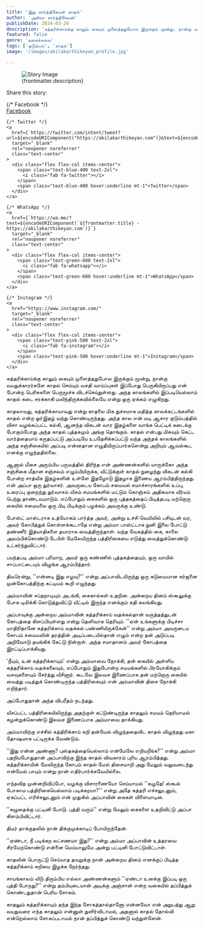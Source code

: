 ```yaml
---
title: 'இது கார்த்திகேயன் காதல்'
author: 'அகிலா கார்த்திகேயன்'
publishDate: 2024-03-20
description: 'கத்தரிக்காய்க்கு காலும் கையும் முளைத்ததுபோல இருக்கும் மூன்று, நான்கு வயதுக்காரர்களே காதல் செய்யும் வசதி வாய்ப்புகள்...'
featured: false
genre: 'நகைச்சுவை'
tags: ['குடும்பம்', 'காதல்']
image: '/images/akilakarthikeyan_profile.jpg'

---
```

<figure>
  <img src={frontmatter.image} alt="Story Image" class="w-full rounded-lg shadow-lg" />
  <figcaption class="text-gray-600 text-sm mt-2">{frontmatter.description}</figcaption>
</figure>
<div class="mt-6">
  <p class="text-lg font-bold">Share this story:</p>
  <div class="flex space-x-6 justify-start mt-4">
    {/* Facebook */}
    <a
      href={`https://www.facebook.com/sharer/sharer.php?u=${encodeURIComponent("https://akilakarthikeyan.com")}`}
      target="_blank"
      rel="noopener noreferrer"
      class="text-center"
    >
      <div class="flex flex-col items-center">
        <span class="text-blue-600 text-2xl">
          <i class="fab fa-facebook"></i>
        </span>
        <span class="text-blue-600 hover:underline mt-1">Facebook</span>
      </div>
    </a>

    {/* Twitter */}
    <a
      href={`https://twitter.com/intent/tweet?url=${encodeURIComponent("https://akilakarthikeyan.com")}&text=${encodeURIComponent(frontmatter.title)}`}
      target="_blank"
      rel="noopener noreferrer"
      class="text-center"
    >
      <div class="flex flex-col items-center">
        <span class="text-blue-400 text-2xl">
          <i class="fab fa-twitter"></i>
        </span>
        <span class="text-blue-400 hover:underline mt-1">Twitter</span>
      </div>
    </a>

    {/* WhatsApp */}
    <a
      href={`https://wa.me/?text=${encodeURIComponent(`${frontmatter.title} - https://akilakarthikeyan.com`)}`}
      target="_blank"
      rel="noopener noreferrer"
      class="text-center"
    >
      <div class="flex flex-col items-center">
        <span class="text-green-600 text-2xl">
          <i class="fab fa-whatsapp"></i>
        </span>
        <span class="text-green-600 hover:underline mt-1">WhatsApp</span>
      </div>
    </a>

    {/* Instagram */}
    <a
      href="https://www.instagram.com/"
      target="_blank"
      rel="noopener noreferrer"
      class="text-center"
    >
      <div class="flex flex-col items-center">
        <span class="text-pink-500 text-2xl">
          <i class="fab fa-instagram"></i>
        </span>
        <span class="text-pink-500 hover:underline mt-1">Instagram</span>
      </div>
    </a>
  </div>
</div>
கத்தரிக்காய்க்கு காலும் கையும் முளைத்ததுபோல இருக்கும் மூன்று, நான்கு வயதுக்காரர்களே காதல் செய்யும் வசதி வாய்ப்புகள் இப்போது பெருகியிருப்பது என் போன்ற பெரிசுகளை பெருமூச்சு விடச்செய்துள்ளது. அந்த காலங்களில் இப்படியெல்லாம் காதல் கடை சரக்காகி மலிந்திருக்கவில்லையே என்று ஒரு ஏக்கம் எழுகிறது.

காதலாவது, கத்தரிக்காயாவது என்று காதலை மிக துச்சமாக மதித்த காலக்கட்டங்களில் காதல் என்ற ஓர்இதழ் வந்து கொண்டிருந்தது. அந்த கால என் மடி ஆசார குடும்பத்தில் விசா வழங்கப்பட்ட கல்கி, ஆனந்த விகடன் வார இதழ்களை வாங்க பெட்டிக் கடைக்கு போகும்போது அந்த காதல் புத்தகமும் அங்கு தொங்கும். காதல் என்பது மிகவும் கெட்ட வார்த்தையாய் கருதப்பட்டு அப்படியே உபதேசிக்கப்பட்டு வந்த அந்தக் காலங்களில் அந்த சஞ்சிகையில் அப்படி என்னதான எழுதியிருப்பார்களென்று அறியும் ஆவல்கூட எனக்கு எழுந்ததில்லை.

ஆனால் மீசை அரும்பிய பருவத்தில் திரிந்த என் அண்ணன்களில் யாருக்கோ அந்த சஞ்சிகை மீதான சஞ்சலம் எழும்பியிருக்க, வீட்டுக்குள் காதல் நுழைந்து விகடன் கல்கி போன்ற சாத்வீக இதழ்களின் உள்ளே இதழோடு இதழாக இணைய ஆரம்பித்திருந்தது. என் அப்பா ஒரு துர்வாசர். அவருடைய கோபம் சமையல் சமாச்சாரங்களில் உப்பு, உரைப்பு குறைந்து துர்வாசம் வீசும் சமயங்களில் மட்டும் கொஞ்சம் அதிகமாக வீர்யம் பெற்று தாண்டவமாடும். எப்போதும் கைகளில் ஒரு புத்தகத்தைப் பிடித்தபடி மற்றொரு கையில் சமையலை ஒரு பிடி பிடிக்கும் பழக்கம் அவருக்கு உண்டு.

போஸ்ட் மாஸ்டராக உத்யோகம் பார்த்த அவர், அன்று உச்சி வெயிலில் பசியுடன் வர, அவர் கோபித்துக் கொள்ளக்கூடாதே என்று அம்மா பாஸ்ட்டாக நுனி இலை போட்டு தண்ணீர் இத்யாதிகளை தயாராக வைத்திருந்தாள். வந்த வேகத்தில் கை, காலை அலம்பிக்கொண்டு டேபிள் மேலேயிருந்த பத்திரிகையை எடுத்து வைத்துக்கொண்டு உட்கர்ந்துவிட்டார்.

பயந்தபடி அம்மா பரிமாற, அவர் ஒரு கண்ணில் புத்தகத்தையும், ஒரு வாயில் சாப்பாட்டையும் விழுங்க ஆரம்பித்தார்.

திடீரென்று, ''என்னடி இது எழவு?'' என்று அப்பாவிடமிருந்து ஒரு கடுமையான கர்ஜனை முன்கோபத்திற்கு கட்டியம் கூறி எழுந்தது.

அம்மாவின் சப்தநாடியும் அடங்கி, கைகால்கள் உதறின. அன்றைய தினம் ஸ்கூலுக்கு போக டிமிக்கி கொடுத்துவிட்டு வீட்டில் இருந்த எனக்கும் கதி கலங்கியது.

அப்பாவுக்கு அன்றைய அம்மாவின் கத்தரிக்காய் வதக்கல்தான் வருத்தத்துடன் கோபத்தை கிளப்பியுள்ளது என்று தெளிவாக தெரியும். ''ஏன் உங்களுக்கு பிடிச்சா மாதிரிதானே கத்தரிக்காய் வதக்கல் பண்ணியிருக்கேன்'' என்று அம்மா அவருடைய கோபம் சமையலின் தரத்தின் அடிப்படையில்தான் எழும் என்ற தன் அடுப்படி அறிவோடு தயங்கிக் கேட்டு நின்றாள். அந்த சமாதானம் அவர் கோபத்தை இரட்டிப்பாக்கியது.

'நீயும், உன் கத்தரிக்காயும்' என்று அம்மாவை நோக்கி, தன் கையில் அள்ளிய கத்தரிக்காய் வதக்கலையும், எப்போதும் இதுபோன்ற சமயங்களில் பிரயோகிக்கும் வசவுகளையும் சேர்த்து வீசினார். கூடவே இலவச இணைப்பாக தன் மற்றொரு கையில் வைத்து படித்துக் கொண்டிருந்த பத்திரிகையும் என் அம்மாவின் திசை நோக்கி எறிந்தார்.

அப்போதுதான் அந்த விபரீதம் நடந்தது.

வீசப்பட்ட பத்திரிகையிலிருந்து அதற்குள் கட்டுண்டிருந்த காதலும் சமயம் தெரியாமல் கழன்றுக்கொண்டு இலவச இணைப்பாக அம்மாவை தாக்கியது.

அம்மாவிற்கு எச்சில் கத்திரிக்காய் கறி தன்மேல் விழுந்ததைவிட காதல் விழுந்தது மகா தோஷமாக பட்டிருக்க வேண்டும்.

''இது என்ன அண்ணா? புஸ்தகத்தையெல்லாம் என்மேலே எறியறீங்க?'' என்று அம்மா பதறியபோதுதான் அப்பாவிற்கு இந்த காதல் விவகாரம் புரிய ஆரம்பித்தது. கத்தரிக்காயின் மேலிருந்த கோபம் காதல் மேல் திசைமாறி அது மேலும் வலுவடைந்து என்மேல் பாயும் என்று நான் எதிர்பார்க்கவேயில்லை.

எந்தவித முன்னறிவிப்போ, வழக்கு விசாரணையோ செய்யாமல் ''கழுதே! ஸ்கூல் போகாம பத்திரிகையெல்லாம் படிக்கறயா?'' என்று அதே கத்தரி எச்சலுடனும், ஏகப்பட்ட எரிச்சலுடனும் என் முதுகில் அப்பாவின் கைகள் விளையாடின.

''கழுதைக்கு பட்டினி போடு. புத்தி வரும்'' என்று மேலும் கைகளை உதறிவிட்டு அப்பா கிளம்பிவிட்டார்.

திடீர் தாக்குதலில் நான் திக்குமுக்காடிப் போயிருந்தேன்.

''ஏண்டா, நீ படிக்கற லட்சணமா இது?'' என்று அம்மா அப்பாவின் உத்தரவை சிரமேற்கொண்டு என்னை மெய்யாலுமே அன்று பட்டினி போட்டுவிட்டாள்.

காதலின் பொருட்டு செய்யாத தவறுக்கு நான் அன்றைய தினம் எனக்குப் பிடித்த கத்தரிக்காய் கறியை இழக்க நேர்ந்தது.

சாயங்காலம் வீடு திரும்பிய எல்லா அண்ணன்களும் ''ஏண்டா உனக்கு இப்படி ஒரு புத்தி போறது?'' என்று தம்பியுடையான் அடிக்கு அஞ்சான் என்ற வகையில் தப்பித்துக் கொண்டதுதான் பெரிய சோகம்.

காதலும் கத்தரிக்காயும் தந்த இந்த சோகத்தால்தானோ என்னவோ என் அறுபத்து ஆறு வயதுவரை எந்த காதலும் என்னுள் துளிர்விடாமல், அதனால் காதல் தோல்வி என்றெல்லாம் சோகப்படாமல் நான் தப்பித்துக் கொண்டு வந்துள்ளேன்.
